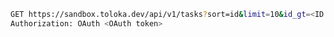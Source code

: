 ```bash
GET https://sandbox.toloka.dev/api/v1/tasks?sort=id&limit=10&id_gt=<ID of the last task from the previous response>
Authorization: OAuth <OAuth token>
```